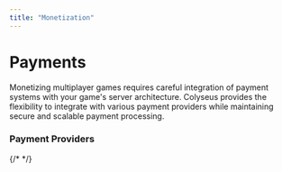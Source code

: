 ```yaml
---
title: "Monetization"
---
```


# Payments

Monetizing multiplayer games requires careful integration of payment systems with your game's server architecture. Colyseus provides the flexibility to integrate with various payment providers while maintaining secure and scalable payment processing.

### Payment Providers

<Cards>
    <Cards.Card icon={xsolla()} title="Xsolla" href="/payments/xsolla" arrow />
    {/* <Cards.Card icon={stripe} title="Stripe" href="/payments/stripe" arrow />
    <Cards.Card icon={paddle} title="Paddle" href="/payments/paddle" arrow /> */}
</Cards>